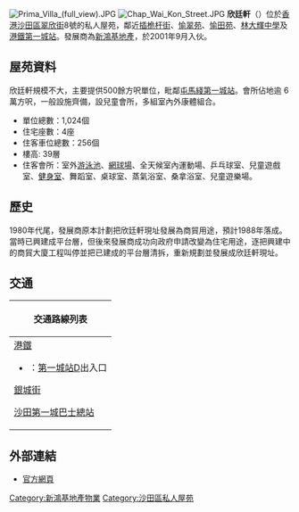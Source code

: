 [[File:Prima_Villa_(full_view).JPG|thumb]]
[[File:Chap_Wai_Kon_Street.JPG|thumb]]
'''欣廷軒'''（{{lang-en|Prima Villa}}）位於[[香港|香港]][[沙田區|沙田區]][[翠欣街|翠欣街]]8號的私人屋苑，鄰近[[插桅杆街|插桅杆街]]、[[愉翠苑|愉翠苑]]、[[愉田苑|愉田苑]]、[[林大輝中學|林大輝中學]]及[[港鐵|港鐵]][[第一城站|第一城站]]。發展商為[[新鴻基地產|新鴻基地產]]，於2001年9月入伙。

==屋苑資料==
欣廷軒規模不大，主要提供500餘方呎單位，毗鄰[[屯馬綫|屯馬綫]][[第一城站|第一城站]]。會所佔地逾 6萬方呎，一般設施齊備，設兒童會所，多組室內外康體組合。
* 單位總數：1,024個
* 住宅座數：4座
* 住客車位總數：256個
* 樓高: 39層
* 住客會所：室外[[游泳池|游泳池]]、[[網球場|網球場]]、全天候室內運動場、乒乓球室、兒童遊戲室、[[健身房|健身室]]、舞蹈室、桌球室、蒸氣浴室、桑拿浴室、兒童遊樂場。

==歷史==
1980年代尾，發展商原本計劃把欣廷軒現址發展為商貿用途，預計1988年落成。當時已興建成平台層，但後來發展商成功向政府申請改變為住宅用途，逐把興建中的商貿大廈工程叫停並把已建成的平台層清拆，重新規劃並發展成欣廷軒現址。

==交通==
{| class="mw-collapsible mw-collapsed wikitable" style="background:white; margin: 0 auto; width: auto;" 
! 交通路線列表
|-
|
;[[港鐵|港鐵]]
*{{港鐵路線標誌|TML}}：[[第一城站|第一城站]]D出入口

;[[銀城街|銀城街]]
{{九龍新界巴士簡單列表|49X|73A|80K|82C|82K|82X|84M|85A|86|89X|240X|281A|281E}}
{{過海隧道巴士簡單列表|182|682B|N182}}
{{大嶼山巴士簡單列表|A41|N42|NA41|X40}}
{{新界專線小巴簡單列表|65S|804|806A|811|811A|811P|813|813A}}

;[[沙田第一城巴士總站|沙田第一城巴士總站]]
{{九龍新界巴士簡單列表|84M|281A}}
{{過海隧道巴士簡單列表|182|682B|682C|982C|N182}}
{{新界專線小巴簡單列表|65S}}
{{新界居民巴士簡單列表|NR933}}
|}

== 外部連結 ==
* [http://www.primavilla.net/ 官方網頁] {{Wayback|url=http://www.primavilla.net/ |date=20210118164857 }}

{{HK-buil-stub}}
{{新鴻基地產}}

{{DEFAULTSORT:Prima Villa}}
[[Category:新鴻基地產物業|Category:新鴻基地產物業]]
[[Category:沙田區私人屋苑|Category:沙田區私人屋苑]]